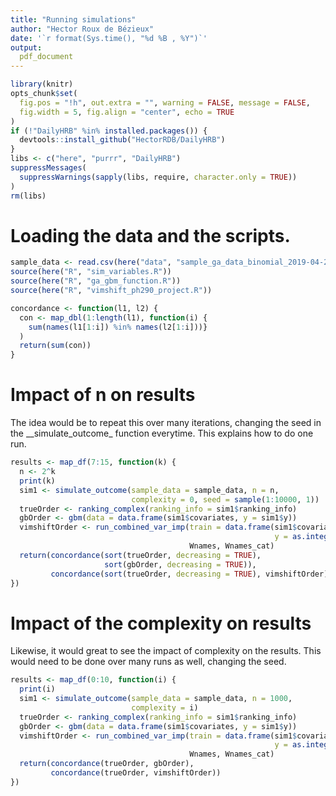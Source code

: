 ```yaml
---
title: "Running simulations"
author: "Hector Roux de Bézieux"
date: '`r format(Sys.time(), "%d %B , %Y")`'
output:
  pdf_document
---
```


```r
library(knitr)
opts_chunk$set(
  fig.pos = "!h", out.extra = "", warning = FALSE, message = FALSE,
  fig.width = 5, fig.align = "center", echo = TRUE
)
if (!"DailyHRB" %in% installed.packages()) {
  devtools::install_github("HectorRDB/DailyHRB")
}
libs <- c("here", "purrr", "DailyHRB")
suppressMessages(
  suppressWarnings(sapply(libs, require, character.only = TRUE))
)
rm(libs)
```

# Loading the data and the scripts.

```r
sample_data <- read.csv(here("data", "sample_ga_data_binomial_2019-04-26.csv"))
source(here("R", "sim_variables.R"))
source(here("R", "ga_gbm_function.R"))
source(here("R", "vimshift_ph290_project.R"))

concordance <- function(l1, l2) {
  con <- map_dbl(1:length(l1), function(i) {
    sum(names(l1[1:i]) %in% names(l2[1:i]))}
  )
  return(sum(con))
}
```

# Impact of n on results

The idea would be to repeat this over many iterations, changing the seed in the __simulate_outcome_ function everytime.
This explains how to do one run.

```r
results <- map_df(7:15, function(k) {
  n <- 2^k
  print(k)
  sim1 <- simulate_outcome(sample_data = sample_data, n = n, 
                           complexity = 0, seed = sample(1:10000, 1))
  trueOrder <- ranking_complex(ranking_info = sim1$ranking_info)
  gbOrder <- gbm(data = data.frame(sim1$covariates, y = sim1$y))
  vimshiftOrder <- run_combined_var_imp(train = data.frame(sim1$covariates,
                                                           y = as.integer(sim1$y)),
                                        Wnames, Wnames_cat)
  return(concordance(sort(trueOrder, decreasing = TRUE),
                     sort(gbOrder, decreasing = TRUE)),
         concordance(sort(trueOrder, decreasing = TRUE), vimshiftOrder))
})
```

# Impact of the complexity on results

Likewise, it would great to see the impact of complexity on the results. This would need to be done over many runs as well, changing the seed.

```r
results <- map_df(0:10, function(i) {
  print(i)
  sim1 <- simulate_outcome(sample_data = sample_data, n = 1000, 
                           complexity = i)
  trueOrder <- ranking_complex(ranking_info = sim1$ranking_info)
  gbOrder <- gbm(data = data.frame(sim1$covariates, y = sim1$y))
  vimshiftOrder <- run_combined_var_imp(train = data.frame(sim1$covariates,
                                                           y = as.integer(sim1$y)),
                                        Wnames, Wnames_cat)
  return(concordance(trueOrder, gbOrder),
         concordance(trueOrder, vimshiftOrder))
})
```

